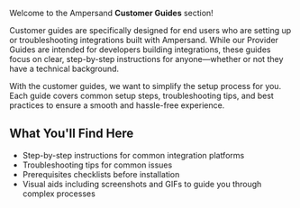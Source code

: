 
Welcome to the Ampersand **Customer Guides** section!  

Customer guides are specifically designed for end users who are setting up or troubleshooting integrations built with Ampersand. While our Provider Guides are intended for developers building integrations, these guides focus on clear, step-by-step instructions for anyone—whether or not they have a technical background.

With the customer guides, we want to simplify the setup process for you. Each guide covers common setup steps, troubleshooting tips, and best practices to ensure a smooth and hassle-free experience.

## What You'll Find Here

- Step-by-step instructions for common integration platforms
- Troubleshooting tips for common issues
- Prerequisites checklists before installation
- Visual aids including screenshots and GIFs to guide you through complex processes
